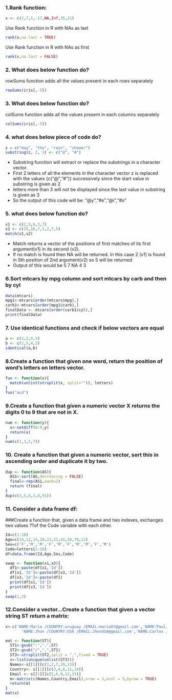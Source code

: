 ### 1.Rank function:
```{r}
x <- c(2,7,1,-17,NA,Inf,35,21)
```

Use Rank function in R with NAs as last
```{r}
rank(x,na.last = TRUE)
```

Use Rank function in R with NAs as first
```{r}
rank(x,na.last = FALSE)

```

### 2. What does below function do?
rowSums function adds all the values present in each rows separately 
```{r}
rowSums(iris[,-5])
```

### 3. What does below function do?
colSums function adds all the values present in each columns separately 
```{r}
colSums(iris[,-5])

```

### 4. what does below piece of code do?
```{r}
z = c("may", "the", "rain", "shower")
substring(z, 2, 3) <- c("@", "#")
```
* Substring function will extract or replace the substrings in a character vector.
* First 2 letters of all the elements in the character vector z is replaced with the values {c("@","#")} successively since the start value in substring is given as 2 
* letters more than 3 will not be displayed since the last value in substring is given as 3 
* So the output of this code will be: "@y","#e","@i","#o"

### 5. what does below function do?
```{r}
v1 <- c(2,5,6,3,7)
v2 <- c(15,16,7,3,2,7,5)
match(v1,v2)
```
* Match returns a vector of the positions of first matches of its first argument(v1) in its second (v2).
* If no match is found then NA will be returned. In this case 2 (v1) is found in 5th position of 2nd argument(v2) so 5 will be returned
* Output of this would be 5 7 NA 4 3

### 6.Sort mtcars by mpg column and sort mtcars by carb  and then by cyl
```{r}
data(mtcars)
mpg1<-mtcars[order(mtcars$mpg),]
carb1<-mtcars[order(mpg1$carb),]
finalData <- mtcars[order(carb1$cyl),]
print(finalData)
```
### 7. Use identical functions and check if below vectors are equal
```{r}
a <- c(1,2,4,5)
b <- c(1,5,4,2)
identical(a,b)
```
### 8.Create a function that given one word, return the position of word’s letters on letters vector.
```{r}
fun <- function(x){
  match(unlist(strsplit(x, split="")), letters)
}
fun("acd")
```
### 9.Create a function that given a numeric vector X returns the digits 0 to 9 that are not in X.
```{r}
num <- function(y){
  x<-setdiff(0:9,y)
  return(x)
}
num(c(1,3,5,7))
```

### 10. Create a function that given a numeric vector, sort this in ascending order and duplicate it by two.
```{r}
dup <- function(AS){
  AS1<-sort(AS,decreasing = FALSE)
  final<-rep(AS1,each=2)
  return (final)
}
dup(c(3,5,6,2,8,91))
```
### 11. Consider a data frame df:
###Create a function that, given a data frame and two indexes, exchanges two values ??of the Code variable with each other.

```{r}
Id=c(1:10)
Age=c(14,12,15,10,23,21,41,56,78,12)
Sex=c('F','M','M','F','M','F','M','M','F','M')
Code=letters[1:10]
df=data.frame(Id,Age,Sex,Code)

swap <- function(x1,x3){
  df1<-paste(df[x1,'Id'])
  df[x1,'Id']<-paste(df[x3,'Id'])
  df[x3,'Id']<-paste(df1)
  print(df[x1,'Id'])
  print(df[x3,'Id'])
}
swap(1,3)
```

### 12.Consider a vector...Create a function that given a vector string ST return a matrix:

```{r}  
x<-c('NAME:Maria /COUNTRY:uruguay /EMAIL:mariaUY@gmail.com','NAME:Paul/COUNTRY:UK /EMAIL:PaulUK@gmail.com',
       'NAME:Jhon /COUNTRY:USA /EMAIL:JhonUSA@gmail.com','NAME:Carlos /COUNTRY:Spain /EMAIL:CarlosSP@gmail.com')

mat <- function(ST){
  ST1<-gsub(":",",",ST)
  ST2<-gsub("/",",",ST1)
  ST3<-strsplit(ST2,split = ",",fixed = TRUE)
  s<-list(unique(unlist(ST3)))
  Names<-s[[1]][c(1,2,7,10,13)]
  Country<- s[[1]][c(3,4,8,11,14)]
  Email <- s[[1]][c(5,6,9,12,15)]
  m<-matrix(c(Names,Country,Email),nrow = 3,ncol = 5,byrow = TRUE)
  return(m)
}
mat(x)
```

